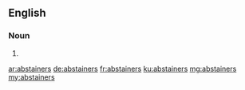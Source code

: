 ==English==

===Noun===
{{head|en|plural}}

# {{plural of|abstainer|lang=en}}

[[ar:abstainers]]
[[de:abstainers]]
[[fr:abstainers]]
[[ku:abstainers]]
[[mg:abstainers]]
[[my:abstainers]]